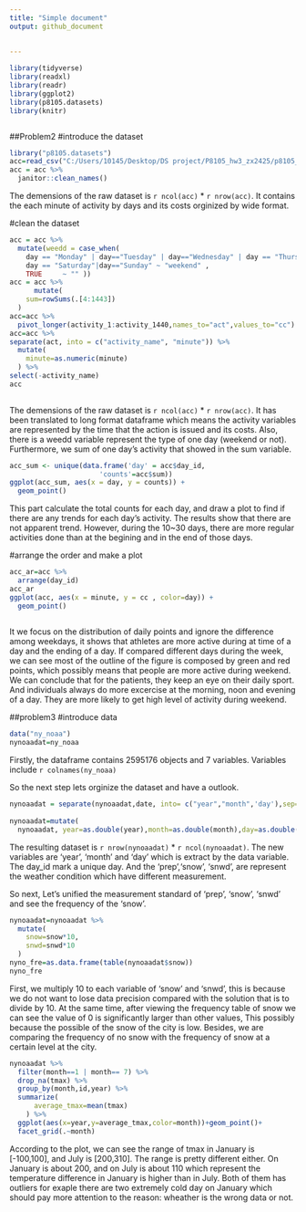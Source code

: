 ```yaml
---
title: "Simple document"
output: github_document
 
    
---
```

```r
library(tidyverse)
library(readxl)
library(readr)
library(ggplot2)
library(p8105.datasets)
library(knitr)
```
 
```r
```
 
 
##Problem2
#introduce the dataset
```r
library("p8105.datasets")
acc=read_csv("C:/Users/10145/Desktop/DS project/P8105_hw3_zx2425/p8105_hw3_zx2425/accel_data.csv")
acc = acc %>% 
  janitor::clean_names()
```
The demensions of the raw dataset is ```r ncol(acc)``` * ```r nrow(acc)```. It contains the
each minute of activity by days and its costs orginized by wide format.

#clean the dataset
```r
acc = acc %>%   
  mutate(weedd = case_when(
    day == "Monday" | day=="Tuesday" | day=="Wednesday" | day == "Thursday"| day == "Friday" ~ "weekday",
    day == "Saturday"|day=="Sunday" ~ "weekend" ,
    TRUE     ~ "" ))
acc = acc %>% 
      mutate(
    sum=rowSums(.[4:1443])
  )
acc=acc %>% 
  pivot_longer(activity_1:activity_1440,names_to="act",values_to="cc") 
acc=acc %>% 
separate(act, into = c("activity_name", "minute")) %>%
  mutate(
    minute=as.numeric(minute)
  ) %>% 
select(-activity_name)
acc
 
```
The demensions of the raw dataset is `r ncol(acc)` * `r nrow(acc)`. It has been translated to long format dataframe which means the activity variables are represented by the time that the action is issued and its costs. Also, there is a weedd variable represent the type of one day (weekend or not). Furthermore, we sum of one day's activity that showed in the sum variable.

```r
acc_sum <- unique(data.frame('day' = acc$day_id, 
                      'counts'=acc$sum))
ggplot(acc_sum, aes(x = day, y = counts)) + 
  geom_point()  
```
This part calculate the total counts for each day, and draw a plot to find if there are any trends for each day's activity. The results show that there are not apparent trend. However, during the 10~30 days, there are more regular activities done than at the begining and in the end of those days.
 
#arrange the order and make a plot
```r
acc_ar=acc %>% 
  arrange(day_id)
acc_ar
ggplot(acc, aes(x = minute, y = cc , color=day)) + 
  geom_point()  
  
```
It we focus on the distribution of daily points and ignore the difference among weekdays, it shows that athletes are more active during at time of a day and the ending of a day. If compared different days during the week, we can see most of the outline of the figure is composed by green  and red points, which possibly means that people are more active during weekend. We can conclude that for the patients, they keep an eye on their daily sport. And individuals always do more excercise at the morning, noon and evening of a day. They are more likely to get high level of activity during weekend.

##problem3
#introduce data
```r
data("ny_noaa")
nynoaadat=ny_noaa
```
Firstly, the dataframe contains 2595176 objects and 7 variables. Variables include  `r colnames(ny_noaa)` 

So the next step lets orginize the dataset and have a outlook.

```r
nynoaadat = separate(nynoaadat,date, into= c("year","month",'day'),sep= "-")
 
nynoaadat=mutate(
  nynoaadat, year=as.double(year),month=as.double(month),day=as.double(day))
```
The resulting dataset is  `r nrow(nynoaadat)` * `r ncol(nynoaadat)`. The new variables are 'year', 'month' and 'day' which is extract by the data variable. The day_id mark a unique day. And the 'prep','snow', 'snwd', are represent the weather condition which have different measurement. 

So next, Let's unified the measurement standard of 'prep', 'snow', 'snwd' and see the frequency of the 'snow'.

```r
nynoaadat=nynoaadat %>% 
  mutate(
    snow=snow*10,
    snwd=snwd*10
  )
nyno_fre=as.data.frame(table(nynoaadat$snow))
nyno_fre
```
First, we multiply 10 to each variable of 'snow' and 'snwd', this is because we do not want to lose data precision compared with the solution that is to divide by 10. At the same time, after viewing the frequency table of snow we can see the value of 0 is significantly larger than other values, This possibly because the possible of the snow of the city is low. Besides, we are comparing the frequency of no snow with the frequency of snow at a certain level at the city.

```r
nynoaadat %>% 
  filter(month==1 | month== 7) %>% 
  drop_na(tmax) %>% 
  group_by(month,id,year) %>% 
  summarize(
      average_tmax=mean(tmax)
    ) %>% 
  ggplot(aes(x=year,y=average_tmax,color=month))+geom_point()+
  facet_grid(.~month)
```
According to the plot, we can see the range of tmax in January is [-100,100], and July is [200,310]. The range is pretty different either. On January is about 200, and on July is about 110 which represent the temperature difference in January is higher than in July. Both of them has outliers for exaple there are two extremely cold day on January which should pay more attention to the reason: wheather is the wrong data or not.
 



